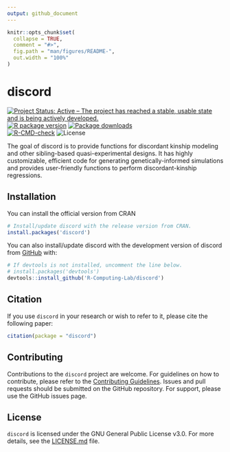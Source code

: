 ```yaml
---
output: github_document
---
```


<!-- README.md is generated from README.Rmd. Please edit that file -->

```r
knitr::opts_chunk$set(
  collapse = TRUE,
  comment = "#>",
  fig.path = "man/figures/README-",
  out.width = "100%"
)
```

# discord

<!-- badges: start -->
[![Project Status: Active – The project has reached a stable, usable state and is being actively developed.](https://www.repostatus.org/badges/latest/active.svg)](https://www.repostatus.org/#active)
[![R package version](https://www.r-pkg.org/badges/version/discord)](https://cran.r-project.org/package=discord)
[![Package downloads](https://cranlogs.r-pkg.org/badges/grand-total/discord)](https://cran.r-project.org/package=discord)</br>
[![R-CMD-check](https://github.com/R-Computing-Lab/discord/actions/workflows/R-CMD-check.yaml/badge.svg)](hhttps://github.com/R-Computing-Lab/discord/actions/workflows/R-CMD-check.yaml)
![License](https://img.shields.io/badge/License-GPL_v3-blue.svg)
<!-- badges: end -->

The goal of discord is to provide functions for discordant kinship
modeling and other sibling-based quasi-experimental designs. It has
highly customizable, efficient code for generating genetically-informed
simulations and provides user-friendly functions to perform
discordant-kinship regressions.

## Installation

You can install the official version from CRAN

``` r
# Install/update discord with the release version from CRAN.
install.packages('discord')
```
You can also install/update discord with the development version of discord from [GitHub](https://github.com/) with:

``` r
# If devtools is not installed, uncomment the line below.
# install.packages('devtools')
devtools::install_github('R-Computing-Lab/discord')
```

## Citation
If you use `discord` in your research or wish to refer to it, please cite the following paper:

```r
citation(package = "discord")
```


## Contributing

Contributions to the `discord` project are welcome. For guidelines on how to contribute, please refer to the [Contributing Guidelines](https://github.com/R-Computing-Lab/discord/blob/main/CONTRIBUTING.md). Issues and pull requests should be submitted on the GitHub repository. For support, please use the GitHub issues page.

## License
`discord`  is licensed under the GNU General Public License v3.0. For more details, see the [LICENSE.md](https://github.com/R-Computing-Lab/discord/blob/main/LICENSE.md) file.
